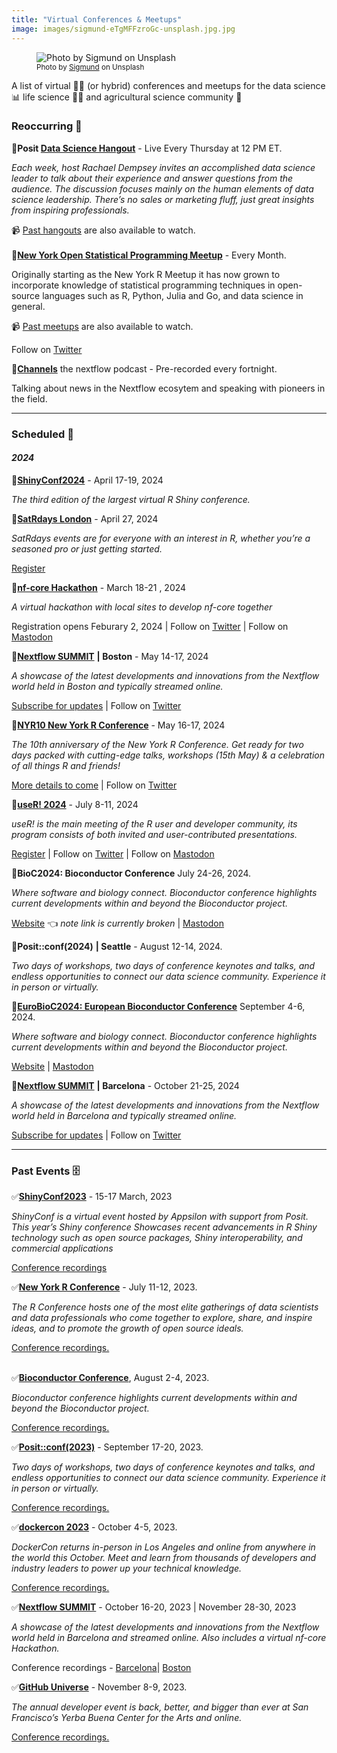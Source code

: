 ```yaml
---
title: "Virtual Conferences & Meetups"
image: images/sigmund-eTgMFFzroGc-unsplash.jpg.jpg
---
```


![~Photo by [Sigmund](https://unsplash.com/photos/eTgMFFzroGc) on Unsplash~](images/sigmund-eTgMFFzroGc-unsplash.jpg)

A list of virtual 🧑‍💻 (or hybrid) conferences and meetups for the data science 📊 life science 🧪🧬 and agricultural science community 🌾

### Reoccurring 🔁

📌**Posit [Data Science Hangout](https://posit.co/data-science-hangout/)** - Live Every Thursday at 12 PM ET.

*Each week, host Rachael Dempsey invites an accomplished data science leader to talk about their experience and answer questions from the audience. The discussion focuses mainly on the human elements of data science leadership. There's no sales or marketing fluff, just great insights from inspiring professionals.*

📹 [Past hangouts](#0) are also available to watch.\
\
📌[**New York Open Statistical Programming Meetup**](https://nyhackr.org/index.html) - Every Month.

Originally starting as the New York R Meetup it has now grown to incorporate knowledge of statistical programming techniques in open-source languages such as R, Python, Julia and Go, and data science in general.

📹 [Past meetups](https://nyhackr.org/past-talks.html) are also available to watch.

Follow on [Twitter](https://twitter.com/nyhackr)

📌[**Channels**](https://www.nextflow.io/podcasts.html) the nextflow podcast - Pre-recorded every fortnight.

Talking about news in the Nextflow ecosytem and speaking with pioneers in the field.

------------------------------------------------------------------------

### Scheduled 📆

#### *2024*

📌[**ShinyConf2024**](https://www.shinyconf.com/) - April 17-19, 2024

*The third edition of the largest virtual R Shiny conference.*

📌[**SatRdays London**](https://satrday-london-2024.jumpingrivers.com/#about) - April 27, 2024

*SatRdays events are for everyone with an interest in R, whether you're a seasoned pro or just getting started.*

[Register](https://satrday-london-2024.jumpingrivers.com/#registration)

📌[**nf-core Hackathon**](https://nf-co.re/events/2024/hackathon-march-2024) - March 18-21 , 2024

*A virtual hackathon with local sites to develop nf-core together*

Registration opens Feburary 2, 2024 \| Follow on [Twitter](https://twitter.com/nf_core) \| Follow on [Mastodon](https://mstdn.science/@nf_core)

📌[**Nextflow SUMMIT**](https://summit.nextflow.io/subscribe-2024/) **\| Boston** - May 14-17, 2024

*A showcase of the latest developments and innovations from the Nextflow world held in Boston and typically streamed online.*

[Subscribe for updates](https://summit.nextflow.io/subscribe-2024/) \| Follow on [Twitter](https://twitter.com/SeqeraLabs)

📌[**NYR10 New York R Conference**](https://rstats.ai/nyr) - May 16-17, 2024

*The 10th anniversary of the New York R Conference. Get ready for two days packed with cutting-edge talks, workshops (15th May) & a celebration of all things R and friends!*

[More details to come](https://rstats.ai/nyr) \| Follow on [Twitter](https://twitter.com/rstatsai)

📌[**useR! 2024**](https://events.linuxfoundation.org/user/) - July 8-11, 2024

*useR! is the main meeting of the R user and developer community, its program consists of both invited and user-contributed presentations.*

[Register](https://events.linuxfoundation.org/user/) \| Follow on [Twitter](https://twitter.com/_useRconf) \| Follow on [Mastodon](https://mastodon.social/@useR_conf)

📌**BioC2024: Bioconductor Conference** July 24-26, 2024.

*Where software and biology connect. Bioconductor conference highlights current developments within and beyond the Bioconductor project.*

[Website](https://bioc2024.bioconductor.org/) 👈 *note link is currently broken* \| [Mastodon](https://genomic.social/@bioconductor)

📌**Posit::conf(2024)** **\| Seattle** - August 12-14, 2024*.*

*Two days of workshops, two days of conference keynotes and talks, and endless opportunities to connect our data science community. Experience it in person or virtually.*

📌[**EuroBioC2024: European Bioconductor Conference**](https://eurobioc2024.bioconductor.org/) September 4-6, 2024.

*Where software and biology connect. Bioconductor conference highlights current developments within and beyond the Bioconductor project.*

[Website](https://bioc2024.bioconductor.org/) \| [Mastodon](https://genomic.social/@bioconductor)

📌[**Nextflow SUMMIT**](https://summit.nextflow.io/subscribe-2024/) **\| Barcelona** - October 21-25, 2024

*A showcase of the latest developments and innovations from the Nextflow world held in Barcelona and typically streamed online.*

[Subscribe for updates](https://summit.nextflow.io/subscribe-2024/) \| Follow on [Twitter](https://twitter.com/SeqeraLabs)

------------------------------------------------------------------------

### Past Events 🗄️

✅[**ShinyConf2023**](https://shinyconf.appsilon.com/) - 15-17 March, 2023

*ShinyConf is a virtual event hosted by Appsilon with support from Posit. This year's Shiny conference Showcases recent advancements in R Shiny technology such as open source packages, Shiny interoperability, and commercial applications*

[Conference recordings](https://www.youtube.com/playlist?list=PLexAKolMzPcriOdeLwoMxQOyHRnMguEv4)\

✅[**New York R Conference**](https://rstats.ai/nyr.html) - July 11-12, 2023.

*The R Conference hosts one of the most elite gatherings of data scientists and data professionals who come together to explore, share, and inspire ideas, and to promote the growth of open source ideals.*

[Conference recordings.](https://www.landeranalytics.com/post/nyr-2023-recap)\
\

✅[**Bioconductor Conference**](https://bioc2023.bioconductor.org/), August 2-4, 2023.

*Bioconductor conference highlights current developments within and beyond the Bioconductor project.*

[Conference recordings.](https://www.youtube.com/watch?v=sTq6skZGgoI&list=PLdl4u5ZRDMQRVvXBi29h7MDtRn-AQGlXS)

✅[**Posit::conf(2023)**](https://posit.co/conference/) - September 17-20, 2023*.*

*Two days of workshops, two days of conference keynotes and talks, and endless opportunities to connect our data science community. Experience it in person or virtually.*

[Conference recordings.](https://www.youtube.com/watch?v=sYliwvml9Es&list=PL9HYL-VRX0oRFZslRGHwHuwea7SvAATHp)

✅[**dockercon 2023**](https://www.dockercon.com/) - October 4-5, 2023.

*DockerCon returns in-person in Los Angeles and online from anywhere in the world this October. Meet and learn from thousands of developers and industry leaders to power up your technical knowledge.*

[Conference recordings.](https://www.youtube.com/watch?v=2RKDu-K0qzU&list=PLkA60AVN3hh_t73mQG7RIvvMRTpm1ompt)\

✅[**Nextflow SUMMIT**](https://summit.nextflow.io/) - October 16-20, 2023 \| November 28-30, 2023

*A showcase of the latest developments and innovations from the Nextflow world held in Barcelona and streamed online. Also includes a virtual nf-core Hackathon.*

Conference recordings - [Barcelona](https://www.youtube.com/playlist?list=PLPZ8WHdZGxmUotnP-tWRVNtuNWpN7xbpL)\| [Boston](https://www.youtube.com/playlist?list=PLPZ8WHdZGxmVeXGTg6aFNlaeTEMTs3GOt)\

✅[**GitHub Universe**](https://githubuniverse.com/) - November 8-9, 2023.

*The annual developer event is back, better, and bigger than ever at San Francisco's Yerba Buena Center for the Arts and online.*

[Conference recordings.](https://www.youtube.com/watch?v=NrQkdDVupQE&list=PL0lo9MOBetEGF_pCQVCc_3z36ihKSolLC)
